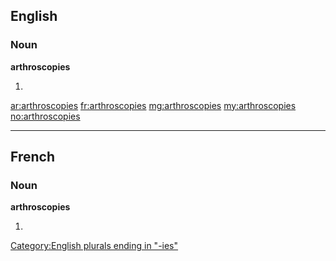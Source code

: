 ==English==

===Noun===
'''arthroscopies'''

# {{plural of|arthroscopy}}

[[Category:English plurals ending in "-ies"]]

[[ar:arthroscopies]]
[[fr:arthroscopies]]
[[mg:arthroscopies]]
[[my:arthroscopies]]
[[no:arthroscopies]]

----
==French==

===Noun===
'''arthroscopies''' {{f}}

# {{plural of|[[arthroscopie]]|lang=fr}}
{{rfc-auto}}